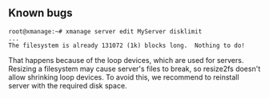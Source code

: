 ## Known bugs

```ansi
root@xmanage:~# xmanage server edit MyServer disklimit
...
The filesystem is already 131072 (1k) blocks long.  Nothing to do!
```
That happens because of the loop devices, which are used for servers. Resizing a filesystem may cause server's files to break, so resize2fs doesn't allow shrinking loop devices. To avoid this, we recommend to reinstall server with the required disk space.